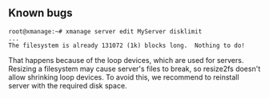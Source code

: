 ## Known bugs

```ansi
root@xmanage:~# xmanage server edit MyServer disklimit
...
The filesystem is already 131072 (1k) blocks long.  Nothing to do!
```
That happens because of the loop devices, which are used for servers. Resizing a filesystem may cause server's files to break, so resize2fs doesn't allow shrinking loop devices. To avoid this, we recommend to reinstall server with the required disk space.